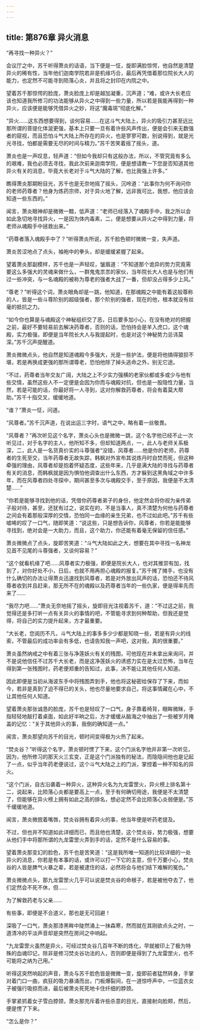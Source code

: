 ```yaml
---
---
---
```

title: 第876章 异火消息
---



“再寻找一种异火？”

会议厅之中，苏千听得萧炎的话语，当下便是一怔，旋即满脸惊愕，他自然是清楚异火的稀有性，当年他们迦南学院若非是机缘巧合，最后再凭借着那位院长大人的能力，也定然不可能寻到陨落心炎，并且将之封印在内院之中。

望着苏千那惊愕的脸庞，萧炎脸庞上却是越加凝重，沉声道；“难，或许大长老应该也知道我所修习的功法能够从异火之中得到一些力量，所以若是我能再得到一种异火，应该便是能够凭借异火之妙，将这“魔毒斑”彻底化解。”

“异火……这东西想要得到，谈何容易……在这斗气大陆上，异火的吸引力甚至远比那所谓的菩提化体涎更强，基本上只要一旦有着许些风声传出，便是会引来无数强者的窥视，而且恐怕斗气大陆上所存在的异火，也是寥寥可数，别说得到，就是光光寻找，怕都是需要无尽的时间与精力。”苏千苦笑着摇了摇头，道。

萧炎也是一声叹息，轻声道：“但如今我却只有这般办法，所以，不管究竟有多么的艰难，我也必须去寻找，我此次前来迦南学院，便是想请教一下您是否知道其他异火有关的消息，毕竟大长老对于斗气大陆的了解，也比我强上许多。”

瞧得萧炎那期盼目光，苏千也是无奈地摇了摇头，沉呤道：“此事你为何不询问你的老师药尊者？他身为炼药宗师，对于异火地了解，远非我可比，我想，他应该会知道一些东西的。”

闻言，萧炎眼神却是微微一黯，低声道：“老师已经落入了魂殿手中，我之所以会如此急切地寻找异火，一是因为体内毒素，二，便是想要从异火之中得到力量，将老师从魂殿手中拯救出来。”

“药尊者落入魂殿手中了？”听得萧炎所说，苏千脸色顿时微微一变，失声道。

萧炎苦涩地点了点头，袖袍中的拳头，却是缓缓紧握了起来。

望着萧炎那副模样，苏千也是一声轻叹，皱眉道：“不知道那个诡异的势力究竟需要这么多强大的灵魂来做什么，一群鬼鬼祟祟的家伙，当年院长大人也是与他们有过一些冲突，与一名魂殿的被称为尊老的强者大战了一番，但却没占得多少上风。”

“尊老？”听得这个词，萧炎眼角却是一跳，他知道，在那魂殿之中能有着这般尊称的人，皆是一些斗尊阶别的超级强者，那个阶别的强者，现在的他，根本就没有丝毫的抵抗之力。

“如今你也算是与魂殿这个神秘组织交了恶，日后要多加小心，在没有绝对的把握之前，最好不要轻易前去解决药尊者，否则的话，恐怕持会是羊入虎口，这个魂殿，实力极强，即便是当年院长大人与我提起时，也是对这个神秘势力忌讳莫深。”苏千沉声提醒道。

萧炎微微点头，他自然是知道魂殿今多强大，光是一些护法，便是将他搞得狼狈不堪，若是再换成更强的那所谓尊老，恐怕他除了掉头逃命之外，别无它途。

“不过，药尊者当年交友广阔，大陆之上不少实力强横的老家伙都或多或少与他有些交情，虽然这些人不一定便是会因为你而与魂殿对抗，但也是一股隐性力量，当然，若是可能的话，你最好将一人寻到，这对你解救药尊者，将会有着莫大帮助。”苏千十指交叉，缓缓地道。

“谁？”萧炎一怔，问道。

“风尊者。”苏千沉声道，在说出运三字时，语气之中，略有着一丝敬畏。

“风尊者？”再次听见这个名字，萧炎心头也是微微一跳，这个名字他已经不止一次听见过，对于名字的主人，他所知不多，但却知道两点，一，此人与老师关系极深，二，此人是一名货真价实的斗尊强者“没错，风尊者……他是你的老师，药尊者的生死至交，当年药尊者无故失踪，韩枫对外宣布其说炼丹时自焚而死，但这种牵强的理由，风尊者却是抱着怀疑态度，这些年来，几乎是满大陆的寻找与药尊者有关的消息，而韩枫就是因为惧怕他调查出什么东西，方才躲到这黑角域之中许多年，而在风尊者四处寻探中，期间甚至多次与魂殿交手，至于原因，我便是不太清楚……”

“你若是能够寻找到他的话，凭借你药尊者弟子的身份，他定然会将你视为亲传弟子般对待，甚至，还犹有过之，说实在的，不是当事人，真不清楚为何他与药尊者之间会有着那般深厚的交情，恐怕同一血缘的亲生兄弟，也不过如此吧。”苏千有些嘘唏的叹了一口气，随即笑道：“说这些，只是想告诉你，风尊者，你若是能能够寻找到，绝对会是一大助力，而且，这个助力，你还能有着毫无保留的信任感。”

萧炎微微点了点头，旋即苦笑道：“斗气大陆如此之大，想要在其中寻找一名神龙见首不见尾的斗尊强者，又谈何容易？”

“这个就看机缘了吧……风尊者实力极强，即便是院长大人，也对其推崇有加，找到了，对你好处不小，日后，也就不用再担心魂殿的报复。”苏千摊了摊手，也没有什么确切的办法让得萧炎迅速找到风尊者，若是对外放出风声的话，恐怕还不待风尊者收到并且赶来，那无所不在的魂殿以及药尊者当年的一些仇家，便是得率先而来了……

“我尽力吧……”萧炎无奈地摇了摇头，旋即目光注视着苏千，道：“不过这之前，我觉得还是多打听一点有关异火的事情的吧，不管能寻求到何种帮助，但我还是觉得，将自己的实力提升起来，方才最重要。

“大长老，您阅历不凡，斗气大陆上的事多多少少都是知晓一些，若是有异火的线索，不管最后的成功率会有多低，也请告知我一声吧，这对我，真的很重要。”

萧炎虽然纳戒之中有着三张与净莲妖火有关的残图，可他现在并未拿出来询问，并不是说他信任不过苏千大长老，而是这净莲妖火的诱惑力实在是太过恐怖，当年在得到第一张残图时，药老便郑重的告知过，此事，决不能让其他任何人知道。

因此即便是当初从海波东手中将残图弄到手，他也将这秘密给保存了下来，而如今，若非是真到了迫不得已的关头，他也尽量地要求自己，将这事情藏在心中，不让其他任何人知道。

望着萧炎那张诚恳的脸庞，苏千也是轻叹了一口气，身子靠着椅背，眼眸微眯，手指轻轻地敲打着桌面，如此好半晌之后，方才缓缓从脑海之中抽出了一些被岁月掩盖的记忆：“关于其他异火的事，我倒的确知道一点。”

闻言，萧炎那望向苏千的目光，顿时间变得极为火热了起来。

“焚炎谷？”听得这个名字，萧炎顿时愣了下来，这个门派名字他并非第一次听见，因为，他所修习的那天火三玄变，正是这个门派独有的秘法，而隐隐间他也是记起了一点，似乎当年药老便说过，这个斗气大陆之上的门派，掌控着一种不知名的异火。

“这个门派，自古沿袭着一种异火，这种异火名为九龙雷罡火，异火榜上排名第十二，说起来，比陨落心炎都是要高上一点，至于有何确切用途，我便是不太清楚了，但能够在异火榜上拥有如此之高的排名，想必定然不会比陨落心炎弱便是。”苏千缓缓地道。

闻言，萧炎微抿着嘴唇，焚炎谷拥有着异火的事，他当年便是听药老提及。

不过，但也并不知道如此详细而已，而且他也清楚，这个焚炎谷，势力极强，想要从他们手中将那所谓的九龙雷罡火弄到手的话，定然不是什么容易的事。

望着萧炎那变幻的脸色，苏千也是苦笑道：“这是我所唯一知道的比较详细的一处异火的消息，你若是有本事的话，或许可以打一下它的主意，但千万要小心，焚炎谷的人皆是脾气火暴之辈，若是被逮住的话，必然将会与他们结下难解的冤仇。”

萧炎微微点头，那九龙雷罡火几乎可以说是焚炎谷的命根子，若是被他夺去了，他们定然会不死不休，但……

为了解救药老与父亲……

有些事，即便是不合道义，那也是无可回避！

深吸了一口气，萧炎那漆黑眸中陡然涌上一抹森寒，然而就在其刚欲点头之时，一道清冷的平淡声音却是突然在房间之中响起。

“九龙雷罡火虽然是异火，可经过焚炎谷几百年不断的炼化，早就被印上了极为特殊的血魂印记，除非是修习焚炎谷功法的人，否则即便是得到了九龙雷罡火，也不可能将之纳为己用。”

听得这突然响起的声音，萧炎与苏千脸色皆是微微一变，旋即前者猛然转身，手掌对着门口一曲，疯狂的吸力暴涌而出，门板爆裂间，在一道惊呼声中，一位蓝衣女子被强行吸掠而进，最后被萧炎死死地卡住纤细的脖颈。

手掌紧抓着女子雪白脖颈，萧炎那充斥着许些杀意的目光，直接射向脸颊，然后，便是愣了下来。

“怎么是你？”